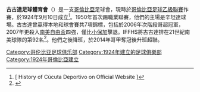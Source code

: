 {{expand|time=2015-03-29T15:47:11+00:00}}
{{Infobox football club
| clubname   = 古古達<br />Cúcuta Deportivo
| image      = [[File:Escudo_del_Cúcuta_Deportivo.svg|180px]]
| fullname   = Cúcuta Deportivo Fútbol Club S.A.
| founded    = {{Start date and age|df=yes|1924|09|10}}
| nickname   = ''Los Motilones''<br /> ''La Furia Motilona''<br /> ''El Doblemente Glorioso''<br /> ''Los Rojinegros'' (紅與黑)
| ground     = [[辛坦達球場|辛坦達球場]]
| capacity   = 46,519
| owner      = José Augusto Cadena Mora
| manager    = Alberto Suárez
| league     = [[哥倫比亞足球甲級聯賽|哥倫比亞足球甲級聯賽]]
| season     = 2019
| position   = 第 8 位
| website    = http://www.cucutadeportivo.com.co
| pattern_la1=_blackborder|pattern_b1=_redstripes|pattern_ra1=_redborder|pattern_sh1
| leftarm1=FF0000|body1=000000|rightarm1=000000|shorts1=000000|socks1=000000
| pattern_la2=_blackborder|pattern_b2=_diagonal_blackred|pattern_ra2=_redborder
| leftarm2=FFFFFF|body2=FFFFFF|rightarm2=FFFFFF|shorts2=FFFFFF|socks2=FF0000
| pattern_la3=_blackshoulders|pattern_b3=
| leftarm3=008D00|body3=008D00|rightarm3=008D00|shorts3=000000|socks3=000000
}}

'''古古達足球體育會'''（{{lang-es|Cúcuta Deportivo}}）是一支[[哥倫比亞|哥倫比亞]]足球會，現時於[[哥倫比亞足球乙級聯賽|哥倫比亞足球乙級聯賽]]作賽，於1924年9月10日成立<ref>[{{Cite web |url=http://www.cucutadeportivo.com/principal/index.php?mod=historia |title=History of Cúcuta Deportivo on Official Website {{es icon}} |access-date=2015-03-29 |archive-date=2020-11-28 |archive-url=https://web.archive.org/web/20201128220720/http://www.cucutadeportivo.com/principal/index.php?mod=historia |dead-url=no }} History of Cúcuta Deportivo on Official Website {{es icon}}]</ref>。1950年首次踢職業聯賽，他們的主場是辛坦達球場。古古達曾贏得本地和球會賽共7項錦標，包括於2006年次階段哥超冠軍，2007年更殺入[[南美自由盃|南美自由盃]]四強，僅比[[小保加|小保加]]擊退。IFFHS將古古達排在21世紀南美球隊的第92名<ref>{{Cite web |url=http://www.iffhs.de/?10f42a10f33d04fb3c17ff3204a46817f7370eff3702bb0a35bb6f36f5351b |title=IFFHS - South American club of the 21st Century |access-date=2015-03-29 |archive-date=2021-02-25 |archive-url=https://web.archive.org/web/20210225052624/https://iffhs.de/?10f42a10f33d04fb3c17ff3204a46817f7370eff3702bb0a35bb6f36f5351b |dead-url=no }}</ref>。他們之後降班，於2014年哥甲奪冠後升班超聯。

{{DEFAULTSORT:Cúcuta Deportivo}}
[[Category:哥伦比亚足球俱乐部|Category:哥伦比亚足球俱乐部]]
[[Category:1924年建立的足球俱樂部|Category:1924年建立的足球俱樂部]]
[[Category:1924年哥倫比亞建立|Category:1924年哥倫比亞建立]]

{{fc-stub}}